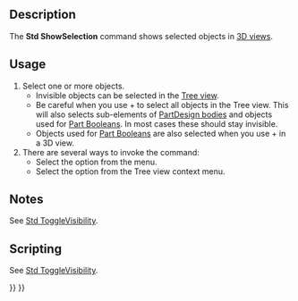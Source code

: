 <languages/>
<translate>

<!--T:1-->
{{Docnav
|[[Std_ToggleVisibility|ToggleVisibility]]
|[[Std_HideSelection|HideSelection]]
|[[Std_View_Menu|Std View Menu]]
|IconL=Std_ToggleVisibility.svg
|IconR=Std_HideSelection.svg
|IconC=Freecad.svg
}}

<!--T:2-->
{{GuiCommand
|Name=Std ShowSelection
|MenuLocation=View → Visibility → Show selection
|Workbenches=All
|SeeAlso=[[Std_ToggleVisibility|Std ToggleVisibility]], [[Std_HideSelection|Std HideSelection]], [[Std_ToggleObjects|Std ToggleObjects]], [[Std_ShowObjects|Std ShowObjects]], [[Std_HideObjects|Std HideObjects]]
}}

==Description== <!--T:3-->

<!--T:4-->
The '''Std ShowSelection''' command shows selected objects in [[3D_view|3D views]].

==Usage== <!--T:5-->

<!--T:6-->
# Select one or more objects.
#* Invisible objects can be selected in the [[Tree_view|Tree view]].
#* Be careful when you use {{KEY|Ctrl}}+{{KEY|A}} to select all objects in the Tree view. This will also selects sub-elements of [[PartDesign_Body|PartDesign bodies]] and objects used for [[Part_Boolean|Part Booleans]]. In most cases these should stay invisible.
#* Objects used for [[Part_Boolean|Part Booleans]] are also selected when you use {{KEY|Ctrl}}+{{KEY|A}} in a 3D view.
# There are several ways to invoke the command:
#* Select the {{MenuCommand|View → Visibility → [[Image:Std_ShowSelection.svg|16px]] Show selection}} option from the menu.
#* Select the {{MenuCommand|[[Image:Std_ShowSelection.svg|16px]] Show selection}} option from the Tree view context menu.

==Notes== <!--T:7-->

<!--T:13-->
See [[Std_ToggleVisibility#Notes|Std ToggleVisibility]].

==Scripting== <!--T:9-->

<!--T:14-->
See [[Std_ToggleVisibility#Scripting|Std ToggleVisibility]].


<!--T:12-->
{{Docnav
|[[Std_ToggleVisibility|ToggleVisibility]]
|[[Std_HideSelection|HideSelection]]
|[[Std_View_Menu|Std View Menu]]
|IconL=Std_ToggleVisibility.svg
|IconR=Std_HideSelection.svg
|IconC=Freecad.svg
}}

</translate>
{{Std_Base_navi{{#translation:}}}}
{{Userdocnavi{{#translation:}}}}